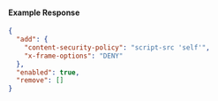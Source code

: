 
#### Example Response

```json
{
  "add": {
    "content-security-policy": "script-src 'self'",
    "x-frame-options": "DENY"
  },
  "enabled": true,
  "remove": []
}
```
